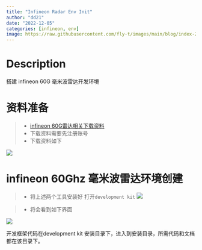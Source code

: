 ```yaml
---
title: "Infineon Radar Env Init"
author: "dd21"
date: "2022-12-05" 
categories: [infineon, env]
image: https://raw.githubusercontent.com/fly-t/images/main/blog/index-2022-12-05-15-03-28.png
---
```


# Description
搭建 infineon 60G 毫米波雷达开发环境


# 资料准备

> - [infineon 60G雷达相关下载资料](https://www.infineon.com/cms/en/product/sensor/radar-sensors/radar-sensors-for-iot/60ghz-radar/#!applications)
> - 下载资料需要先注册账号
> - 下载资料如下

![](https://raw.githubusercontent.com/fly-t/images/main/blog/index-2022-12-05-16-37-12.png)


#  infineon 60Ghz 毫米波雷达环境创建
> - 将上述两个工具安装好
打开`development kit`
![](https://raw.githubusercontent.com/fly-t/images/main/blog/index-2022-12-05-16-39-38.png)

>- 将会看到如下界面

![](https://raw.githubusercontent.com/fly-t/images/main/blog/index-2022-12-05-16-47-50.png)

开发框架代码在development kit 安装目录下，进入到安装目录，所需代码和文档都在该目录下。